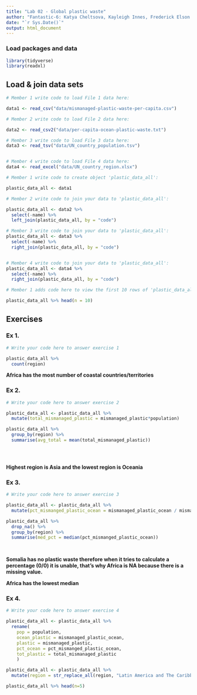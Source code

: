 ```yaml
---
title: "Lab 02 - Global plastic waste"
author: "Fantastic-6: Katya Cheltsova, Kayleigh Innes, Frederick Elson and Aimee Tumblety"
date: "`r Sys.Date()`"
output: html_document
---
```


### Load packages and data

```r
library(tidyverse)
library(readxl)
```


## Load & join data sets

```r
# Member 1 write code to load File 1 data here:

data1 <- read_csv("data/mismanaged-plastic-waste-per-capita.csv")

# Member 2 write code to load File 2 data here:

data2 <- read_csv2("data/per-capita-ocean-plastic-waste.txt")

# Member 3 write code to load File 3 data here:
data3 <- read_tsv("data/UN_country_population.tsv")


# Member 4 write code to load File 4 data here:
data4 <- read_excel("data/UN_country_region.xlsx")


```



```r
# Member 1 write code to create object 'plastic_data_all':

plastic_data_all <- data1

# Member 2 write code to join your data to 'plastic_data_all':

plastic_data_all <- data2 %>%
  select(-name) %>%
  left_join(plastic_data_all, by = "code")

# Member 3 write code to join your data to 'plastic_data_all':
plastic_data_all <- data3 %>%
  select(-name) %>%
  right_join(plastic_data_all, by = "code")


# Member 4 write code to join your data to 'plastic_data_all':
plastic_data_all <- data4 %>%
  select(-name) %>%
  right_join(plastic_data_all, by = "code")


```


```r
# Member 1 adds code here to view the first 10 rows of 'plastic_data_all'

plastic_data_all %>% head(n = 10)

```



## Exercises

### Ex 1.

```r
# Write your code here to answer exercise 1

plastic_data_all %>%
  count(region)

```

**Africa has the most number of coastal countries/territories**

### Ex 2.

```r
# Write your code here to answer exercise 2

plastic_data_all <- plastic_data_all %>%
  mutate(total_mismanaged_plastic = mismanaged_plastic*population)

plastic_data_all %>%
  group_by(region) %>%
  summarise(avg_total = mean(total_mismanaged_plastic))


  
```
**Highest region is Asia and the lowest region is Oceania**


### Ex 3.

```r
# Write your code here to answer exercise 3

plastic_data_all <- plastic_data_all %>% 
  mutate(pct_mismanged_plastic_ocean = mismanaged_plastic_ocean / mismanaged_plastic)

plastic_data_all %>%
  drop_na() %>%
  group_by(region) %>%
  summarise(med_pct = median(pct_mismanged_plastic_ocean))

  

```
**Somalia has no plastic waste therefore when it tries to calculate a percentage (0/0) it is unable, that's why Africa is NA because there is a missing value.**

**Africa has the lowest median**

### Ex 4.

```r
# Write your code here to answer exercise 4

plastic_data_all <- plastic_data_all %>%
  rename(
    pop = population,
    ocean_plastic = mismanaged_plastic_ocean,
    plastic = mismanaged_plastic,
    pct_ocean = pct_mismanged_plastic_ocean,
    tot_plastic = total_mismanaged_plastic
    )

```

```r

plastic_data_all <- plastic_data_all %>% 
  mutate(region = str_replace_all(region, "Latin America and The Caribbean", "LAC"))

plastic_data_all %>% head(n=5)
  


```

